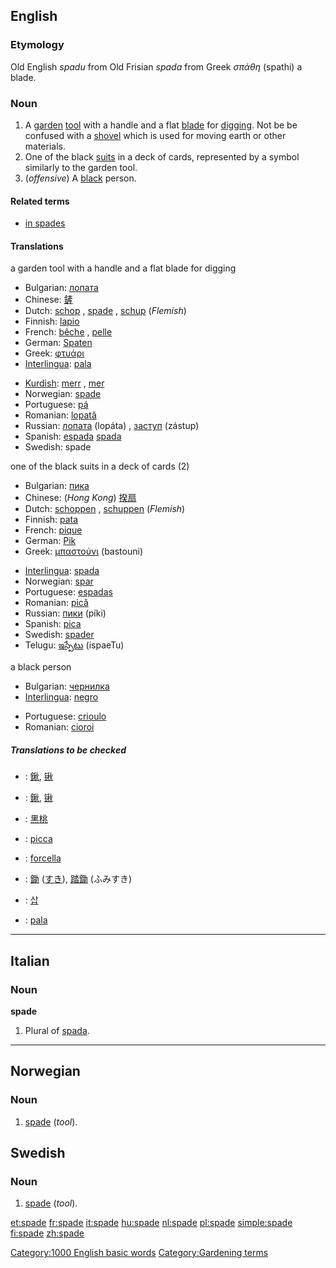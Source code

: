 ==English==

===Etymology===
Old English ''spadu'' from Old Frisian ''spada'' from Greek ''σπάθη'' (spathi) a blade.

===Noun===
{{en-noun-reg}}

# A [[garden]] [[tool]] with a handle and a flat [[blade]] for [[dig]]ging. Not be be confused with a [[shovel]] which is used for moving earth or other materials.
# One of the black [[suit]]s in a deck of cards, represented by a symbol similarly to the garden tool.
# (''offensive'') A [[black]] person.

====Related terms====
*[[in spades]]

====Translations====
;a garden tool with a handle and a flat blade for digging
{{top}}
*Bulgarian: [[лопата]] {{f}}
*Chinese: [[鏟]]
*Dutch: [[schop]] {{f}}, [[#Dutch|spade]] {{f}}, [[schup]] {{f}} (''Flemish'')
*Finnish: [[lapio]]
*French: [[bêche]] {{f}}, [[pelle]] {{f}}
*German: [[Spaten]]
*Greek: [[φτυάρι]] {{n}}
*[[Interlingua]]: [[pala]]
{{mid}}
*[[Kurdish]]: [[merr]] {{f}}, [[mer]] {{f}}
*Norwegian: [[#Norwegian|spade]] {{m}}
*Portuguese: [[pá]] {{f}}
*Romanian: [[lopată]] {{f}}
*Russian: [[лопата]] (lopáta) {{f}}, [[заступ]] (zástup) {{m}}
*Spanish: [[espada]] {{f}} [[spada]] {{f}}
*Swedish: spade {{c}}
{{bottom}}

;one of the black suits in a deck of cards (2)
{{top}}
*Bulgarian: [[пика]] {{f}}
*Chinese: (''Hong Kong'') [[揆扇]]
*Dutch: [[schoppen]] {{p}}, [[schuppen]] {{p}} (''Flemish'')
*Finnish: [[pata]]
*French: [[pique]] {{f}}
*German: [[Pik]]
*Greek: [[μπαστούνι]] (bastouni) {{n}}
{{mid}}
*[[Interlingua]]: [[spada]]
*Norwegian: [[spar]] {{m}}
*Portuguese: [[espadas]] {{f}} {{p}}
*Romanian: [[pică]] {{f}}
*Russian: [[пики]] (píki) {{p}}
*Spanish: [[pica]]
*Swedish: [[spader]] {{n}}
*Telugu: [[ఇస్పేటు]] (ispaeTu)
{{bottom}}

;a black person
{{top}}
*Bulgarian: [[чернилка]]
*[[Interlingua]]: [[negro]]
{{mid}}
*Portuguese: [[crioulo]] {{m}}
*Romanian: [[cioroi]] {{m}}
{{bottom}}

=====Translations to be checked=====
{{checktrans}}

*{{ttbc|Chinese Characters}}: [[鍬]], [[锹]]
*{{ttbc|Chinese}}: [[鍬]], [[锹]]
*{{ttbc|Chinese}}: [[黑桃]]
*{{ttbc|Interlingua}}: [[picca]]
*{{ttbc|Italian}}: [[forcella]] {{f}}
*{{ttbc|Japanese}}: [[鋤]] ([[すき]]), [[踏鋤]] (ふみすき)
*{{ttbc|Korean}}: [[삽]]
*{{ttbc|Spanish}}: [[pala]] {{f}}

----

==Italian==

===Noun===
'''spade''' {{f}}

# Plural of [[spada]].

----

==Norwegian==

===Noun===
{{no-noun-m1|spad}}

# [[#English|spade]] (''tool'').

==Swedish==

===Noun===
{{sv-noun-reg-ar|2=spad}}

# [[#English|spade]] (''tool'').

[[Category:1000 English basic words]]
[[Category:Gardening terms]]

[[et:spade]]
[[fr:spade]]
[[it:spade]]
[[hu:spade]]
[[nl:spade]]
[[pl:spade]]
[[simple:spade]]
[[fi:spade]]
[[zh:spade]]